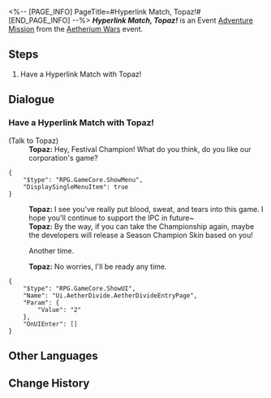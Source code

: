 <%-- [PAGE_INFO]
PageTitle=#Hyperlink Match, Topaz!#
[END_PAGE_INFO] --%>
{{Stub|Dialogue.}}
{{Mission Infobox
|id            = 8014138
|title         = 
|image         = <!--Mission Hyperlink Match, Topaz!.png-->
|type          = Adventure
|event_name    = Aetherium Wars
|chapter       = 
|requirements  = 
* [[Adventure Mission]] ''[[Hyperlink Match, Qingque!]]'' completed
* [[Adventure Mission]] ''[[Hyperlink Match, Peppy!]]'' completed
* [[Adventure Mission]] ''[[Hyperlink Match, Sampo!]]'' completed
* [[Adventure Mission]] ''[[Hyperlink Match, Bronya!]]'' completed
* [[Adventure Mission]] ''[[Final Showdown! Intergalactic Celebration!]]'' completed
|summary       = <!--official mission summary from Fate's Atlas-->
|characters    = Topaz; Trailblazer
|startLocation = [[Jarilo-VI]] - [[Old Weapon Testing Ground]]
|world         = Jarilo-VI
|area          = Old Weapon Testing Ground
|prev          = Final Showdown! Intergalactic Celebration!
|next          = 
|rewards       = 
}}
'''''Hyperlink Match, Topaz!''''' is an Event [[Adventure Mission]] from the [[Aetherium Wars]] event.

==Steps==
# Have a Hyperlink Match with Topaz!

<!--
==Gameplay Notes==

--><!--
==Trial Character==

-->
==Dialogue==
{{Stub Dialogue}}
===Have a Hyperlink Match with Topaz!{{subst:void|<!--801413801-->}}===
{{Mission Description|type=adventure|location=Old Weapon Testing Ground|The core gameplay loop behind Aetherium Wars is "dueling." Challenge different players and show your true strength!}}
{{Dialogue Start}}

;(Talk to Topaz)
:'''Topaz:''' Hey, Festival Champion! What do you think, do you like our corporation's game?
<pre>{
	"$type": "RPG.GameCore.ShowMenu",
	"DisplaySingleMenuItem": true
}</pre>
:'''Topaz:''' I see you've really put blood, sweat, and tears into this game. I hope you'll continue to support the IPC in future~
:'''Topaz:''' By the way, if you can take the Championship again, maybe the developers will release a Season Champion Skin based on you!
:{{DIcon|Arrow}} Another time.
:'''Topaz:''' No worries, I'll be ready any time.
<pre>{
	"$type": "RPG.GameCore.ShowUI",
	"Name": "Ui.AetherDivide.AetherDivideEntryPage",
	"Param": {
		"Value": "2"
	},
	"OnUIEnter": []
}</pre>
{{Dialogue End}}

==Other Languages==
{{Other Languages
|en   = Hyperlink Match, Topaz!
|zhs  = 超链接对决！托帕
|zht  = 超連結對決！托帕
|ja   = ハイパーリンクバトル！トパーズ
|ko   = 하이퍼링크 대결! 토파즈
|es   = Enfrentamiento de hipervínculos: Topaz
|fr   = Combat hyperlink&nbsp;: Topaz&nbsp;!
|ru   = Матч! Топаз!
|th   = ประลองไฮเปอร์ลิงก์กับ Topaz!
|vi   = Quyết Đấu Siêu Liên Kết! Topaz
|de   = Hyperlinkmatch, Topaz!
|id   = Duel Hyperlink, Topaz!
|pt   = Batalha de Hyperlink, Topaz!
}}

==Change History==
{{Change History|1.4}}
